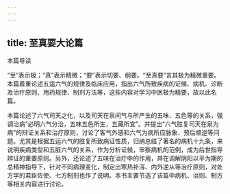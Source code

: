 ```yaml
---
---
---
```

title: 至真要大论篇
---




本篇导读

“至”表示极；“真”表示精微；“要”表示切要、纲要。“至真要”言其极为精微重要。本篇着重论述五运六气的规律及临床应用，指出六气所致疾病的证候、病机、诊断及治疗原则、用药规律、制剂方法等，这些内容对学习中医极为精要，故以此名篇。

本篇论述了六气司天之化，以及司天在泉间气与所产生的五味、五色等的关系，强调治病“必明六气分治，五味五色所生，五藏所宜”。并提出“六气胜复司天在泉为病”的辩证关系和治疗原则，讨论了客气外感和六气为病所应脉象、预后顺逆等问题。尤其是根据五运六气的胜复所致病证性质，归纳总结了著名的病机十九条，来说明疾病类型和五脏六气的关系，作为分析证候，审察病机的范例，成为后世指导辨证的重要原则。另外，还论述了五味在治疗中的作用，并在调解阴阳以平为期的总精神指导下，针对不同病理变化，制定出寒热补泻、内外逆从等治疗原则，对处方学的君臣佐使、七方制剂也作了说明。本书主要节选了该篇中病机、治则、制方等相关内容进行讨论。